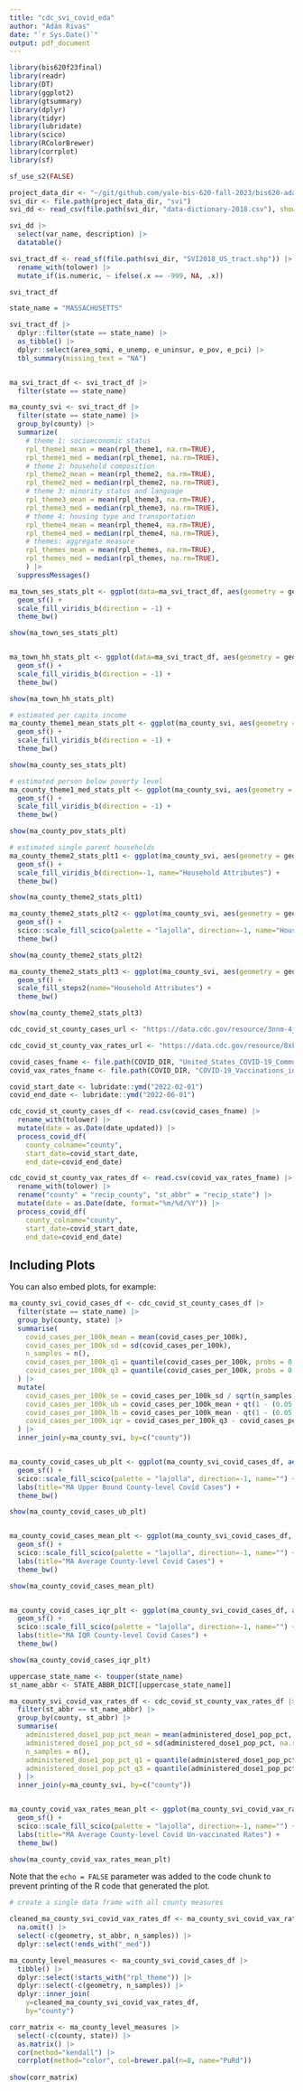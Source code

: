 ```yaml
---
title: "cdc_svi_covid_eda"
author: "Adán Rivas"
date: "`r Sys.Date()`"
output: pdf_document
---
```



```r
library(bis620f23final)
library(readr)
library(DT)
library(ggplot2)
library(gtsummary)
library(dplyr)
library(tidyr)
library(lubridate)
library(scico)
library(RColorBrewer)
library(corrplot)
library(sf)

sf_use_s2(FALSE)
```


```r
project_data_dir <- "~/git/github.com/yale-bis-620-fall-2023/bis620-adanrivas-final/bis620f23final/inst/data"
svi_dir <- file.path(project_data_dir, "svi")
svi_dd <- read_csv(file.path(svi_dir, "data-dictionary-2018.csv"), show_col_types=FALSE)

svi_dd |>
  select(var_name, description) |>
  datatable()
```


```r
svi_tract_df <- read_sf(file.path(svi_dir, "SVI2018_US_tract.shp")) |>
  rename_with(tolower) |>
  mutate_if(is.numeric, ~ ifelse(.x == -999, NA, .x))

svi_tract_df
```

```r
state_name = "MASSACHUSETTS"

svi_tract_df |>
  dplyr::filter(state == state_name) |>
  as_tibble() |>
  dplyr::select(area_sqmi, e_unemp, e_uninsur, e_pov, e_pci) |>
  tbl_summary(missing_text = "NA")


ma_svi_tract_df <- svi_tract_df |>
  filter(state == state_name) 

ma_county_svi <- svi_tract_df |>
  filter(state == state_name) |>
  group_by(county) |>
  summarize(
    # theme 1: socioeconomic status
    rpl_theme1_mean = mean(rpl_theme1, na.rm=TRUE),
    rpl_theme1_med = median(rpl_theme1, na.rm=TRUE),
    # theme 2: household composition
    rpl_theme2_mean = mean(rpl_theme2, na.rm=TRUE),
    rpl_theme2_med = median(rpl_theme2, na.rm=TRUE),
    # theme 3: minority status and language
    rpl_theme3_mean = mean(rpl_theme3, na.rm=TRUE),
    rpl_theme3_med = median(rpl_theme3, na.rm=TRUE),
    # theme 4: housing type and transportation
    rpl_theme4_mean = mean(rpl_theme4, na.rm=TRUE),
    rpl_theme4_med = median(rpl_theme4, na.rm=TRUE),
    # themes: aggregate measure
    rpl_themes_mean = mean(rpl_themes, na.rm=TRUE),
    rpl_themes_med = median(rpl_themes, na.rm=TRUE),
    ) |>
  suppressMessages()

```

```r

ma_town_ses_stats_plt <- ggplot(data=ma_svi_tract_df, aes(geometry = geometry, fill = rpl_theme1)) +
  geom_sf() +
  scale_fill_viridis_b(direction = -1) +
  theme_bw()

show(ma_town_ses_stats_plt)


ma_town_hh_stats_plt <- ggplot(data=ma_svi_tract_df, aes(geometry = geometry, fill = rpl_theme2)) +
  geom_sf() +
  scale_fill_viridis_b(direction = -1) +
  theme_bw()

show(ma_town_hh_stats_plt)

# estimated per capita income
ma_county_theme1_mean_stats_plt <- ggplot(ma_county_svi, aes(geometry = geometry, fill = rpl_theme1_mean)) +
  geom_sf() +
  scale_fill_viridis_b(direction = -1) +
  theme_bw()

show(ma_county_ses_stats_plt)

# estimated person below poverty level
ma_county_theme1_med_stats_plt <- ggplot(ma_county_svi, aes(geometry = geometry, fill = rpl_theme1_med)) +
  geom_sf() +
  scale_fill_viridis_b(direction = -1) +
  theme_bw()

show(ma_county_pov_stats_plt)

# estimated single parent households
ma_county_theme2_stats_plt1 <- ggplot(ma_county_svi, aes(geometry = geometry, fill = rpl_theme2_med)) +
  geom_sf() +
  scale_fill_viridis_b(direction=-1, name="Household Attributes") +
  theme_bw() 

show(ma_county_theme2_stats_plt1)

ma_county_theme2_stats_plt2 <- ggplot(ma_county_svi, aes(geometry = geometry, fill = rpl_theme2_med)) +
  geom_sf() +
  scico::scale_fill_scico(palette = "lajolla", direction=-1, name="Household Attributes") +
  theme_bw()

show(ma_county_theme2_stats_plt2)

ma_county_theme2_stats_plt3 <- ggplot(ma_county_svi, aes(geometry = geometry, fill = rpl_theme2_med)) +
  geom_sf() +
  scale_fill_steps2(name="Household Attributes") +
  theme_bw()

show(ma_county_theme2_stats_plt3)
```


```r
cdc_covid_st_county_cases_url <- "https://data.cdc.gov/resource/3nnm-4jni.csv?$query=SELECT%0A%20%20%60county%60%2C%0A%20%20%60county_fips%60%2C%0A%20%20%60state%60%2C%0A%20%20%60county_population%60%2C%0A%20%20%60health_service_area_number%60%2C%0A%20%20%60health_service_area%60%2C%0A%20%20%60health_service_area_population%60%2C%0A%20%20%60covid_inpatient_bed_utilization%60%2C%0A%20%20%60covid_hospital_admissions_per_100k%60%2C%0A%20%20%60covid_cases_per_100k%60%2C%0A%20%20%60covid_19_community_level%60%2C%0A%20%20%60date_updated%60%0AWHERE%0A%20%20caseless_one_of(%0A%20%20%20%20%60state%60%2C%0A%20%20%20%20%22Massachusetts%22%2C%0A%20%20%20%20%22Connecticut%22%2C%0A%20%20%20%20%22California%22%2C%0A%20%20%20%20%22New%20York%22%0A%20%20)%0A%20%20AND%20(%60date_updated%60%0A%20%20%20%20%20%20%20%20%20BETWEEN%20%222021-01-01T00%3A00%3A00%22%20%3A%3A%20floating_timestamp%0A%20%20%20%20%20%20%20%20%20AND%20%222022-12-31T23%3A59%3A59%22%20%3A%3A%20floating_timestamp)%0AORDER%20BY%20%60date_updated%60%20ASC%20NULL%20LAST"

cdc_covid_st_county_vax_rates_url <- "https://data.cdc.gov/resource/8xkx-amqh.csv?$query=SELECT%0A%20%20%60date%60%2C%0A%20%20%60fips%60%2C%0A%20%20%60mmwr_week%60%2C%0A%20%20%60recip_county%60%2C%0A%20%20%60recip_state%60%2C%0A%20%20%60completeness_pct%60%2C%0A%20%20%60administered_dose1_recip%60%2C%0A%20%20%60administered_dose1_pop_pct%60%2C%0A%20%20%60administered_dose1_recip_5plus%60%2C%0A%20%20%60administered_dose1_recip_5pluspop_pct%60%2C%0A%20%20%60administered_dose1_recip_12plus%60%2C%0A%20%20%60administered_dose1_recip_12pluspop_pct%60%2C%0A%20%20%60administered_dose1_recip_18plus%60%2C%0A%20%20%60administered_dose1_recip_18pluspop_pct%60%2C%0A%20%20%60administered_dose1_recip_65plus%60%2C%0A%20%20%60administered_dose1_recip_65pluspop_pct%60%2C%0A%20%20%60series_complete_yes%60%2C%0A%20%20%60series_complete_pop_pct%60%2C%0A%20%20%60series_complete_5plus%60%2C%0A%20%20%60series_complete_5pluspop_pct%60%2C%0A%20%20%60series_complete_5to17%60%2C%0A%20%20%60series_complete_5to17pop_pct%60%2C%0A%20%20%60series_complete_12plus%60%2C%0A%20%20%60series_complete_12pluspop_pct%60%2C%0A%20%20%60series_complete_18plus%60%2C%0A%20%20%60series_complete_18pluspop_pct%60%2C%0A%20%20%60series_complete_65plus%60%2C%0A%20%20%60series_complete_65pluspop_pct%60%2C%0A%20%20%60booster_doses%60%2C%0A%20%20%60booster_doses_vax_pct%60%2C%0A%20%20%60booster_doses_5plus%60%2C%0A%20%20%60booster_doses_5plus_vax_pct%60%2C%0A%20%20%60booster_doses_12plus%60%2C%0A%20%20%60booster_doses_12plus_vax_pct%60%2C%0A%20%20%60booster_doses_18plus%60%2C%0A%20%20%60booster_doses_18plus_vax_pct%60%2C%0A%20%20%60booster_doses_50plus%60%2C%0A%20%20%60booster_doses_50plus_vax_pct%60%2C%0A%20%20%60booster_doses_65plus%60%2C%0A%20%20%60booster_doses_65plus_vax_pct%60%2C%0A%20%20%60second_booster_50plus%60%2C%0A%20%20%60second_booster_50plus_vax_pct%60%2C%0A%20%20%60second_booster_65plus%60%2C%0A%20%20%60second_booster_65plus_vax_pct%60%2C%0A%20%20%60svi_ctgy%60%2C%0A%20%20%60series_complete_pop_pct_svi%60%2C%0A%20%20%60series_complete_5pluspop_pct_svi%60%2C%0A%20%20%60series_complete_5to17pop_pct_svi%60%2C%0A%20%20%60series_complete_12pluspop_pct_svi%60%2C%0A%20%20%60series_complete_18pluspop_pct_svi%60%2C%0A%20%20%60series_complete_65pluspop_pct_svi%60%2C%0A%20%20%60metro_status%60%2C%0A%20%20%60series_complete_pop_pct_ur_equity%60%2C%0A%20%20%60series_complete_5pluspop_pct_ur_equity%60%2C%0A%20%20%60series_complete_5to17pop_pct_ur_equity%60%2C%0A%20%20%60series_complete_12pluspop_pct_ur_equity%60%2C%0A%20%20%60series_complete_18pluspop_pct_ur_equity%60%2C%0A%20%20%60series_complete_65pluspop_pct_ur_equity%60%2C%0A%20%20%60booster_doses_vax_pct_svi%60%2C%0A%20%20%60booster_doses_12plusvax_pct_svi%60%2C%0A%20%20%60booster_doses_18plusvax_pct_svi%60%2C%0A%20%20%60booster_doses_65plusvax_pct_svi%60%2C%0A%20%20%60booster_doses_vax_pct_ur_equity%60%2C%0A%20%20%60booster_doses_12plusvax_pct_ur_equity%60%2C%0A%20%20%60booster_doses_18plusvax_pct_ur_equity%60%2C%0A%20%20%60booster_doses_65plusvax_pct_ur_equity%60%2C%0A%20%20%60census2019%60%2C%0A%20%20%60census2019_5pluspop%60%2C%0A%20%20%60census2019_5to17pop%60%2C%0A%20%20%60census2019_12pluspop%60%2C%0A%20%20%60census2019_18pluspop%60%2C%0A%20%20%60census2019_65pluspop%60%2C%0A%20%20%60bivalent_booster_5plus%60%2C%0A%20%20%60bivalent_booster_5plus_pop_pct%60%2C%0A%20%20%60bivalent_booster_12plus%60%2C%0A%20%20%60bivalent_booster_12plus_pop_pct%60%2C%0A%20%20%60bivalent_booster_18plus%60%2C%0A%20%20%60bivalent_booster_18plus_pop_pct%60%2C%0A%20%20%60bivalent_booster_65plus%60%2C%0A%20%20%60bivalent_booster_65plus_pop_pct%60%0AWHERE%0A%20%20caseless_one_of(%60recip_state%60%2C%20%22CT%22%2C%20%22MA%22%2C%20%22CA%22%2C%20%22NY%22)%0A%20%20AND%20(%60date%60%0A%20%20%20%20%20%20%20%20%20BETWEEN%20%222021-01-01T00%3A00%3A00%22%20%3A%3A%20floating_timestamp%0A%20%20%20%20%20%20%20%20%20AND%20%222022-12-31T23%3A59%3A59%22%20%3A%3A%20floating_timestamp)"

covid_cases_fname <- file.path(COVID_DIR, "United_States_COVID-19_Community_Levels_by_County.csv")
covid_vax_rates_fname <- file.path(COVID_DIR, "COVID-19_Vaccinations_in_the_United_States_County.csv")

covid_start_date <- lubridate::ymd("2022-02-01")
covid_end_date <- lubridate::ymd("2022-06-01")

cdc_covid_st_county_cases_df <- read.csv(covid_cases_fname) |>
  rename_with(tolower) |>
  mutate(date = as.Date(date_updated)) |>
  process_covid_df(
    county_colname="county",
    start_date=covid_start_date,
    end_date=covid_end_date)

cdc_covid_st_county_vax_rates_df <- read.csv(covid_vax_rates_fname) |>
  rename_with(tolower) |>
  rename("county" = "recip_county", "st_abbr" = "recip_state") |>
  mutate(date = as.Date(date, format="%m/%d/%Y")) |>
  process_covid_df(
    county_colname="county",
    start_date=covid_start_date,
    end_date=covid_end_date)
```

## Including Plots

You can also embed plots, for example:

```r
ma_county_svi_covid_cases_df <- cdc_covid_st_county_cases_df |>
  filter(state == state_name) |>
  group_by(county, state) |>
  summarise(
    covid_cases_per_100k_mean = mean(covid_cases_per_100k),
    covid_cases_per_100k_sd = sd(covid_cases_per_100k),
    n_samples = n(),
    covid_cases_per_100k_q1 = quantile(covid_cases_per_100k, probs = 0.25),
    covid_cases_per_100k_q3 = quantile(covid_cases_per_100k, probs = 0.75)
  ) |>
  mutate(
    covid_cases_per_100k_se = covid_cases_per_100k_sd / sqrt(n_samples),
    covid_cases_per_100k_ub = covid_cases_per_100k_mean + qt(1 - (0.05 / 2), n_samples - 1) * covid_cases_per_100k_se,
    covid_cases_per_100k_lb = covid_cases_per_100k_mean - qt(1 - (0.05 / 2), n_samples - 1) * covid_cases_per_100k_se,
    covid_cases_per_100k_iqr = covid_cases_per_100k_q3 - covid_cases_per_100k_q1
  ) |>
  inner_join(y=ma_county_svi, by=c("county"))


ma_county_covid_cases_ub_plt <- ggplot(ma_county_svi_covid_cases_df, aes(geometry = geometry, fill = covid_cases_per_100k_ub)) +
  geom_sf() +
  scico::scale_fill_scico(palette = "lajolla", direction=-1, name="") +
  labs(title="MA Upper Bound County-level Covid Cases") + 
  theme_bw()

show(ma_county_covid_cases_ub_plt)


ma_county_covid_cases_mean_plt <- ggplot(ma_county_svi_covid_cases_df, aes(geometry = geometry, fill = covid_cases_per_100k_mean)) +
  geom_sf() +
  scico::scale_fill_scico(palette = "lajolla", direction=-1, name="") +
  labs(title="MA Average County-level Covid Cases") + 
  theme_bw()

show(ma_county_covid_cases_mean_plt)


ma_county_covid_cases_iqr_plt <- ggplot(ma_county_svi_covid_cases_df, aes(geometry = geometry, fill = covid_cases_per_100k_iqr)) +
  geom_sf() +
  scico::scale_fill_scico(palette = "lajolla", direction=-1, name="") +
  labs(title="MA IQR County-level Covid Cases") + 
  theme_bw()

show(ma_county_covid_cases_iqr_plt)
```


```r
uppercase_state_name <- toupper(state_name)
st_name_abbr <- STATE_ABBR_DICT[[uppercase_state_name]]

ma_county_svi_covid_vax_rates_df <- cdc_covid_st_county_vax_rates_df |>
  filter(st_abbr == st_name_abbr) |>
  group_by(county, st_abbr) |>
  summarise(
    administered_dose1_pop_pct_mean = mean(administered_dose1_pop_pct, na.rm=TRUE),
    administered_dose1_pop_pct_sd = sd(administered_dose1_pop_pct, na.rm=TRUE),
    n_samples = n(),
    administered_dose1_pop_pct_q1 = quantile(administered_dose1_pop_pct, probs = 0.25, na.rm=TRUE),
    administered_dose1_pop_pct_q3 = quantile(administered_dose1_pop_pct, probs = 0.75, na.rm=TRUE)
  ) |>
  inner_join(y=ma_county_svi, by=c("county"))


ma_county_covid_vax_rates_mean_plt <- ggplot(ma_county_svi_covid_vax_rates_df, aes(geometry = geometry, fill = 100-administered_dose1_pop_pct_mean)) +
  geom_sf() +
  scico::scale_fill_scico(palette = "lajolla", direction=-1, name="") +
  labs(title="MA Average County-level Covid Un-vaccinated Rates") + 
  theme_bw()

show(ma_county_covid_vax_rates_mean_plt)
```

Note that the `echo = FALSE` parameter was added to the code chunk to prevent printing of the R code that generated the plot.



```r

# create a single data frame with all county measures

cleaned_ma_county_svi_covid_vax_rates_df <- ma_county_svi_covid_vax_rates_df |>
  na.omit() |>
  select(-c(geometry, st_abbr, n_samples)) |>
  dplyr::select(!ends_with("_med"))

ma_county_level_measures <- ma_county_svi_covid_cases_df |>
  tibble() |>
  dplyr::select(!starts_with("rpl_theme")) |>
  dplyr::select(-c(geometry, n_samples)) |>
  dplyr::inner_join(
    y=cleaned_ma_county_svi_covid_vax_rates_df, 
    by="county")

corr_matrix <- ma_county_level_measures |>
  select(-c(county, state)) |>
  as.matrix() |>
  cor(method="kendall") |>
  corrplot(method="color", col=brewer.pal(n=8, name="PuRd")) 
  
show(corr_matrix)
```
